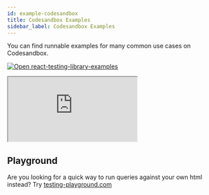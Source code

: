 ```yaml
---
id: example-codesandbox
title: Codesandbox Examples
sidebar_label: Codesandbox Examples
---
```


You can find runnable examples for many common use cases on Codesandbox.

[![Open react-testing-library-examples](https://codesandbox.io/static/img/play-codesandbox.svg)](https://codesandbox.io/s/github/kentcdodds/react-testing-library-examples/tree/master/)

<iframe
  src="https://codesandbox.io/embed/github/kentcdodds/react-testing-library-examples/tree/master/?expanddevtools=1&fontsize=13&hidenavigation=1&initialpath=%2F__tests__%2Fasync.js&module=%2Fsrc%2F__tests__%2Fasync.js&moduleview=1&previewwindow=tests&view=editor"
  style={{
    width: '100%',
    height: 500,
    border: 0,
    borderRadius: 4,
    overflow: 'hidden',
  }}
  sandbox="allow-modals allow-forms allow-popups allow-scripts allow-same-origin"
></iframe>

## Playground

Are you looking for a quick way to run queries against your own html instead?
Try [testing-playground.com](https://testing-playground.com)
